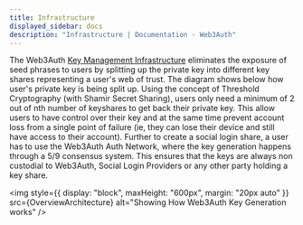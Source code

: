 ```yaml
---
title: Infrastructure
displayed_sidebar: docs
description: "Infrastructure | Documentation - Web3Auth"
---
```




The Web3Auth [Key Management Infrastructure](./key-management) eliminates the exposure of seed phrases to users by splitting up the private key into
different key shares representing a user's web of trust. The diagram shows below how user's private key is being split up. Using the concept of
Threshold Cryptography (with Shamir Secret Sharing), users only need a minimum of 2 out of nth number of keyshares to get back their private key. This
allow users to have control over their key and at the same time prevent account loss from a single point of failure (ie, they can lose their device
and still have access to their account). Further to create a social login share, a user has to use the Web3Auth Auth Network, where the key generation
happens through a 5/9 consensus system. This ensures that the keys are always non custodial to Web3Auth, Social Login Providers or any other party
holding a key share.

<img
  style={{ display: "block", maxHeight: "600px", margin: "20px auto" }}
  src={OverviewArchitecture}
  alt="Showing How Web3Auth Key Generation works"
/>
